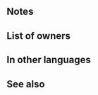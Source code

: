 {{Weapon Infobox
|tagid=SID_天才肌の薄薙刀
|intID=3373
|image=wep_lc134
|exclusive=1
|weaponType=Lance
|cost=400
|might=16
|range=1
|cooldown=-1
|effect=Accelerates Special trigger (cooldown count-1). At start of combat, if unit's HP ≥ 25%, grants Atk/Spd/Def/Res+5 to unit and neutralizes effects that guarantee foe's follow-up attacks and effects that prevent unit's follow-up attacks during combat, and also reduces foe's Atk/Def during combat by X% of unit's Spd at start of combat (X = 5 × number of unit's max HP and Atk/Spd/Def/Res stats that are no more than 5 higher than foe's corresponding stats at start of combat, +10).
|statModifiers=0,16,0,0,0
|required=Silver Lance
|properties=random_owner
}}
==Notes==
{{Temporary buffs}}
{{Follow-up effect neutralization}}
{{Temporary debuffs}}
{{At start of combat}}
==List of owners==
{{Skill Hero List}}
==In other languages==
{{OtherLanguages
|japanese=天才肌の薄薙刀
|german=Wunderkindklinge
|spanishEU=Arma prodigiosa
|spanishLA=Arma prodigiosa
|french=Arme prodigieuse
|italian=Asta prodigio
|chineseTW=天才的薄薙刀
|portuguese=Arma prodigiosa
}}
==See also==
{{See also skills|cond=Description LIKE '%reduces foe_s Atk%during combat by%'}}
{{Weapons Navbox}}